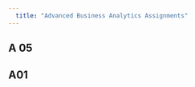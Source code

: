 ```yaml
---
  title: "Advanced Business Analytics Assignments"
---
```

## A 05 
<script src="https://gist.github.com/omkar8963/17d9fc9733b5beec39245af4930ccd08.js"></script>
    
## A01
<script src="https://gist.github.com/omkar8963/7869c78a1934493b976183bdd280ff48.js"></script>
